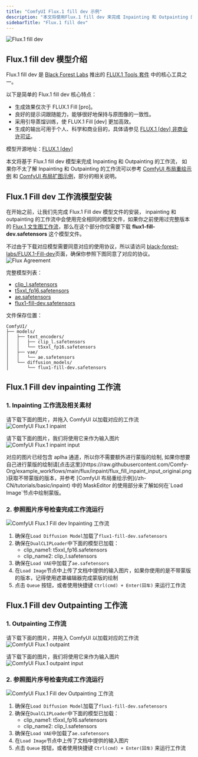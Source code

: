 ```yaml
---
title: "ComfyUI Flux.1 fill dev 示例"
description: "本文将使用Flux.1 fill dev 来完成 Inpainting 和 Outpainting 的工作流示例。"
sidebarTitle: "Flux.1 fill dev"
---
```


![Flux.1 fill dev](/images/tutorial/flux/flux-fill-dev-demo.jpeg)

## Flux.1 fill dev 模型介绍

Flux.1 fill dev 是 [Black Forest Labs](https://blackforestlabs.ai/) 推出的 ​[FLUX.1 Tools 套件](https://blackforestlabs.ai/flux-1-tools/) 中的核心工具之一。

以下是简单的 Flux.1 fill dev 核心特点：
- 生成效果仅次于 FLUX.1 Fill [pro]。
- 良好的提示词跟随能力，能够很好地保持与原图像的一致性。
- 采用引导蒸馏训练，使 FLUX.1 Fill [dev] 更加高效。
- 生成的输出可用于个人、科学和商业目的，具体请参见 [FLUX.1 [dev] 非商业许可证](https://huggingface.co/black-forest-labs/FLUX.1-dev/blob/main/LICENSE.md)。

模型开源地址：[FLUX.1 [dev]](https://huggingface.co/black-forest-labs/FLUX.1-dev)

本文将基于 Flux.1 fill dev 模型来完成 Inpainting 和 Outpainting 的工作流，
如果你不太了解 Inpainting 和 Outpainting 的工作流可以参考 [ComfyUI 布局重绘示例](/zh-CN/tutorials/basic/inpaint) 和 [ComfyUI 布局扩图示例](/zh-CN/tutorials/basic/outpaint)，部分的相关说明。


## Flux.1 Fill dev 工作流模型安装

在开始之前，让我们先完成 Flux.1 Fill dev 模型文件的安装， inpainting 和 outpainting 的工作流中会使用完全相同的模型文件，如果你之前使用过完整版本的 [Flux.1 文生图工作流](/zh-CN/tutorials/flux/flux-1-text-to-image)，那么在这个部分你仅需要下载 **flux1-fill-dev.safetensors** 这个模型文件。

不过由于下载对应模型需要同意对应的使用协议，所以请访问 [black-forest-labs/FLUX.1-Fill-dev](https://huggingface.co/black-forest-labs/FLUX.1-Fill-dev)页面，确保你参照下图同意了对应的协议。
![Flux Agreement](/images/tutorial/flux/flux1_fill_dev_agreement.jpg)

完整模型列表：
- [clip_l.safetensors](https://huggingface.co/comfyanonymous/flux_text_encoders/resolve/main/clip_l.safetensors?download=true)
- [t5xxl_fp16.safetensors](https://huggingface.co/comfyanonymous/flux_text_encoders/resolve/main/t5xxl_fp16.safetensors?download=true)
- [ae.safetensors](https://huggingface.co/black-forest-labs/FLUX.1-schnell/resolve/main/ae.safetensors?download=true)
- [flux1-fill-dev.safetensors](https://huggingface.co/black-forest-labs/FLUX.1-Fill-dev/resolve/main/flux1-fill-dev.safetensors?download=true)

文件保存位置：
```
ComfyUI/
├── models/
│   ├── text_encoders/
│   │   ├── clip_l.safetensors
│   │   └── t5xxl_fp16.safetensors
│   ├── vae/
│   │   └── ae.safetensors
│   └── diffusion_models/
│       └── flux1-fill-dev.safetensors
```

## Flux.1 Fill dev inpainting 工作流

### 1. Inpainting 工作流及相关素材

请下载下面的图片，并拖入 ComfyUI 以加载对应的工作流
![ComfyUI Flux.1 inpaint](https://raw.githubusercontent.com/Comfy-Org/example_workflows/main/flux/inpaint/flux_fill_inpaint.png)

请下载下面的图片，我们将使用它来作为输入图片
![ComfyUI Flux.1 inpaint input](https://raw.githubusercontent.com/Comfy-Org/example_workflows/main/flux/inpaint/flux_fill_inpaint_input.png)

<Note>
对应的图片已经包含 aplha 通道，所以你不需要额外进行蒙版的绘制, 如果你想要自己进行蒙版的绘制请[点击这里](https://raw.githubusercontent.com/Comfy-Org/example_workflows/main/flux/inpaint/flux_fill_inpaint_input_original.png)获取不带蒙版的版本，并参考 [ComfyUI 布局重绘示例](/zh-CN/tutorials/basic/inpaint) 中的 MaskEditor 的使用部分来了解如何在`Load Image`节点中绘制蒙版。
</Note>

### 2. 参照图片序号检查完成工作流运行

![ComfyUI Flux.1 Fill dev Inpainting 工作流](/images/tutorial/flux/flow_diagram_inpaint.jpg)

1. 确保在`Load Diffusion Model`加载了`flux1-fill-dev.safetensors`
2. 确保在`DualCLIPLoader`中下面的模型已加载：
   - clip_name1: t5xxl_fp16.safetensors
   - clip_name2: clip_l.safetensors
3. 确保在`Load VAE`中加载了`ae.safetensors`
4. 在`Load Image`节点中上传了文档中提供的输入图片，如果你使用的是不带蒙版的版本，记得使用遮罩编辑器完成蒙版的绘制
5. 点击 `Queue` 按钮，或者使用快捷键 `Ctrl(cmd) + Enter(回车)` 来运行工作流

## Flux.1 Fill dev Outpainting 工作流

### 1. Outpainting 工作流

请下载下面的图片，并拖入 ComfyUI 以加载对应的工作流
![ComfyUI Flux.1 outpaint](https://raw.githubusercontent.com/Comfy-Org/example_workflows/main/flux/outpaint/flux_fill_dev_outpaint.png)

请下载下面的图片，我们将使用它来作为输入图片
![ComfyUI Flux.1 outpaint input](https://raw.githubusercontent.com/Comfy-Org/example_workflows/main/flux/outpaint/flux_fill_dev_outpaint_input.png)

### 2. 参照图片序号检查完成工作流运行
![ComfyUI Flux.1 Fill dev Outpainting 工作流](/images/tutorial/flux/flow_diagram_outpaint.jpg)

1. 确保在`Load Diffusion Model`加载了`flux1-fill-dev.safetensors`
2. 确保在`DualCLIPLoader`中下面的模型已加载：
   - clip_name1: t5xxl_fp16.safetensors
   - clip_name2: clip_l.safetensors
3. 确保在`Load VAE`中加载了`ae.safetensors`
4. 在`Load Image`节点中上传了文档中提供的输入图片
5. 点击 `Queue` 按钮，或者使用快捷键 `Ctrl(cmd) + Enter(回车)` 来运行工作流
